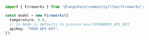 ```typescript
import { Fireworks } from "@langchain/community/llms/fireworks";

const model = new Fireworks({
  temperature: 0.9,
  // In Node.js defaults to process.env.FIREWORKS_API_KEY
  apiKey: "YOUR-API-KEY",
});
```